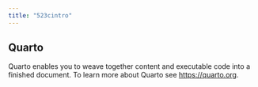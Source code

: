 ```yaml
---
title: "523cintro"
---
```


## Quarto

Quarto enables you to weave together content and executable code into a finished document. To learn more about Quarto see <https://quarto.org>.
